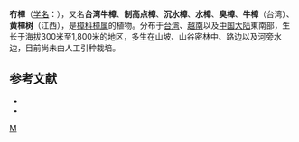 {{Speciesbox
| genus = Cinnamomum
| species = micranthum
| authority = ([[早田文藏|Hayata]]) [[早田文藏|Hayata]]
| synonyms = 
* ''Machilus micrantha''
* ''Cinnamomum kanehirai''
* ''Cinnamomum xanthophyllum''
* ''Cinnamomum micranthum f. kanehirai''
* ''Cinnamomum kanehirae''
* ''Cinnamomum micranthum f. kanehirae''
}}
'''冇樟'''（[[学名|学名]]：{{lang|la|''Cinnamomum micranthum''}}），又名'''台湾牛樟'''、'''制高点樟'''、'''沉水樟'''、'''水樟'''、'''臭樟'''、'''牛樟'''（台湾）、'''黄樟树'''（江西），是[[樟科|樟科]][[樟属|樟属]]的植物。分布于[[台湾|台湾]]、[[越南|越南]]以及[[中国大陆|中国大陆]]東南部，生长于海拔300米至1,800米的地区，多生在山坡、山谷密林中、路边以及河旁水边，目前尚未由人工引种栽培。

==参考文献==
{{reflist}}

* {{cite web| url =http://www.bioinfo.cn/db05/KmzwSpecies.php?action=view&id=11884| title =沉水樟| work =《中国高等植物数据库全库》| publisher =中国科学院微生物研究所| author =昆明植物研究所| accessdate =2009-02-24| deadurl =yes| archiveurl =https://web.archive.org/web/20160305051003/http://www.bioinfo.cn/db05/KmzwSpecies.php?action=view&id=11884| archivedate =2016-03-05}}
* {{TaiBNET| zh=冇樟 | id=203598 | binomial=Cinnamomum micranthum | authority=(Hayata) Hayata, 1913 | var= | accessdate=2013-01-24}}

{{Taxonbar|from=Q10894834}}

[[Category:樟属|M]]